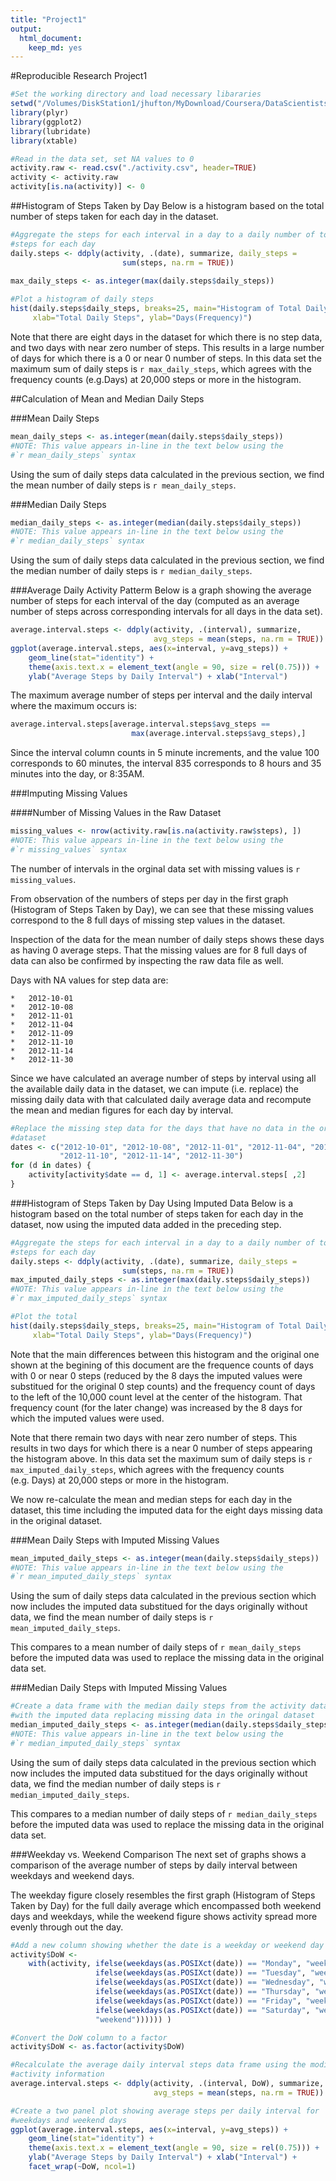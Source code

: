 ```yaml
---
title: "Project1"
output:
  html_document:
    keep_md: yes
---
```


#Reproducible Research Project1

```r
#Set the working directory and load necessary libararies
setwd("/Volumes/DiskStation1/jhufton/MyDownload/Coursera/DataScientistsToolbox/ReproducableResearch/CourseProject1/RepData_PeerAssessment1")
library(plyr)
library(ggplot2)
library(lubridate)
library(xtable)

#Read in the data set, set NA values to 0
activity.raw <- read.csv("./activity.csv", header=TRUE)
activity <- activity.raw
activity[is.na(activity)] <- 0
```

##Histogram of Steps Taken by Day
Below is a histogram based on the total number of steps taken for each day in the 
dataset.  

```r
#Aggregate the steps for each interval in a day to a daily number of total 
#steps for each day
daily.steps <- ddply(activity, .(date), summarize, daily_steps = 
                         sum(steps, na.rm = TRUE))
                         
max_daily_steps <- as.integer(max(daily.steps$daily_steps))

#Plot a histogram of daily steps
hist(daily.steps$daily_steps, breaks=25, main="Histogram of Total Daily Steps", 
     xlab="Total Daily Steps", ylab="Days(Frequency)")
```

Note that there are eight days in the dataset for which there is no
step data, and two days with near zero number of steps.  This results in a large 
number of days for which there is a 0 or near 0 number of steps.  In this data 
set the maximum sum of daily steps is `r max_daily_steps`, which 
agrees with the frequency counts (e.g.Days) at 20,000 steps or more in the histogram.

##Calculation of Mean and Median Daily Steps

###Mean Daily Steps

```r
mean_daily_steps <- as.integer(mean(daily.steps$daily_steps))
#NOTE: This value appears in-line in the text below using the 
#`r mean_daily_steps` syntax
```
Using the sum of daily steps data calculated in the previous section, we find the
mean number of daily steps is `r mean_daily_steps`.

###Median Daily Steps

```r
median_daily_steps <- as.integer(median(daily.steps$daily_steps))
#NOTE: This value appears in-line in the text below using the 
#`r median_daily_steps` syntax
```
Using the sum of daily steps data calculated in the previous section, we find the
median number of daily steps is `r median_daily_steps`.

###Average Daily Activity Patterm
Below is a graph showing the average number of steps for each interval of the day 
(computed as an average number of steps across corresponding intervals for all
days in the data set).

```r
average.interval.steps <- ddply(activity, .(interval), summarize, 
                                avg_steps = mean(steps, na.rm = TRUE))
ggplot(average.interval.steps, aes(x=interval, y=avg_steps)) + 
    geom_line(stat="identity") + 
    theme(axis.text.x = element_text(angle = 90, size = rel(0.75))) + 
    ylab("Average Steps by Daily Interval") + xlab("Interval")
```

The maximum average number of steps per interval and the daily interval where 
the maximum occurs is:

```r
average.interval.steps[average.interval.steps$avg_steps == 
                           max(average.interval.steps$avg_steps),]

```

Since the interval column counts in 5 minute increments, and the value 100 
corresponds to 60 minutes, the interval 835 corresponds to 8 hours and 35 
minutes into the day, or 8:35AM.

###Imputing Missing Values

####Number of Missing Values in the Raw Dataset

```r
missing_values <- nrow(activity.raw[is.na(activity.raw$steps), ])
#NOTE: This value appears in-line in the text below using the 
#`r missing_values` syntax
```

The number of intervals in the orginal data set with missing values is 
`r missing_values`.

From observation of the numbers of steps per day in the first graph (Histogram 
of Steps Taken by Day), we can see that these missing values correspond to the 8 
full days of missing step values in the dataset.  

Inspection of the data for the mean number of daily steps shows these days as 
having 0 average steps.  That the missing values are for 8 full days of data 
can also be confirmed by inspecting the raw data file as well.

Days with NA values for step data are:

    *   2012-10-01
    *   2012-10-08
    *   2012-11-01
    *   2012-11-04
    *   2012-11-09
    *   2012-11-10
    *   2012-11-14
    *   2012-11-30

Since we have calculated an average number of steps by interval using all the 
available daily data in the dataset, we can impute (i.e. replace) the missing 
daily data with that calculated daily average data and recompute the mean and 
median figures for each day by interval.

```r
#Replace the missing step data for the days that have no data in the original
#dataset
dates <- c("2012-10-01", "2012-10-08", "2012-11-01", "2012-11-04", "2012-11-09", 
           "2012-11-10", "2012-11-14", "2012-11-30")
for (d in dates) { 
    activity[activity$date == d, 1] <- average.interval.steps[ ,2]
}
```
###Histogram of Steps Taken by Day Using Imputed Data
Below is a histogram based on the total number of steps taken for each day in the 
dataset, now using the imputed data added in the preceding step.  

```r
#Aggregate the steps for each interval in a day to a daily number of total 
#steps for each day
daily.steps <- ddply(activity, .(date), summarize, daily_steps = 
                         sum(steps, na.rm = TRUE))
max_imputed_daily_steps <- as.integer(max(daily.steps$daily_steps))
#NOTE: This value appears in-line in the text below using the 
#`r max_imputed_daily_steps` syntax

#Plot the total 
hist(daily.steps$daily_steps, breaks=25, main="Histogram of Total Daily Steps", 
     xlab="Total Daily Steps", ylab="Days(Frequency)")
```

Note that the main differences between this histogram and the original one shown
at the begining of this document are the frequence counts of days with 0 or near 
0 steps (reduced by the 8 days the imputed values were substitued for the original
0 step counts) and the frequency count of days to the left of the 10,000 count
level at the center of the histogram.  That frequency count (for the later change) 
was increased by the 8 days for which the imputed values were used.

Note that there remain two days with near zero number of steps.  This results in 
two days for which there is a near 0 number of steps appearing the histogram 
above.  In this data set the maximum sum of daily steps is `r max_imputed_daily_steps`, 
which agrees with the frequency counts (e.g. Days) at 20,000 steps or more in 
the histogram.

We now re-calculate the mean and median steps for each day in the dataset, this
time including the imputed data for the eight days missing data in the original
dataset.

###Mean Daily Steps with Imputed Missing Values

```r
mean_imputed_daily_steps <- as.integer(mean(daily.steps$daily_steps))
#NOTE: This value appears in-line in the text below using the 
#`r mean_imputed_daily_steps` syntax
```
Using the sum of daily steps data calculated in the previous section which now
includes the imputed data substitued for the days originally without data, we 
find the mean number of daily steps is `r mean_imputed_daily_steps`.

This compares to a mean number of daily steps of `r mean_daily_steps` before 
the imputed data was used to replace the missing data in the original data set.

###Median Daily Steps with Imputed Missing Values

```r
#Create a data frame with the median daily steps from the activity data
#with the imputed data replacing missing data in the oringal dataset
median_imputed_daily_steps <- as.integer(median(daily.steps$daily_steps))
#NOTE: This value appears in-line in the text below using the 
#`r median_imputed_daily_steps` syntax
```
Using the sum of daily steps data calculated in the previous section which now
includes the imputed data substitued for the days originally without data, we 
find the median number of daily steps is `r median_imputed_daily_steps`.

This compares to a median number of daily steps of `r median_daily_steps` 
before the imputed data was used to replace the missing data in the original data set.

###Weekday vs. Weekend Comparison
The next set of graphs shows a comparison of the average number of steps by 
daily interval between weekdays and weekend days.

The weekday figure closely resembles the first graph (Histogram of Steps Taken 
by Day) for the full daily average which encompassed both weekend days and 
weekdays, while the weekend figure shows activity spread more evenly through 
out the day.  
```r
#Add a new column showing whether the date is a weekday or weekend day
activity$DoW <- 
    with(activity, ifelse(weekdays(as.POSIXct(date)) == "Monday", "weekday",
                   ifelse(weekdays(as.POSIXct(date)) == "Tuesday", "weekday",
                   ifelse(weekdays(as.POSIXct(date)) == "Wednesday", "weekday",
                   ifelse(weekdays(as.POSIXct(date)) == "Thursday", "weekday",
                   ifelse(weekdays(as.POSIXct(date)) == "Friday", "weekday",
                   ifelse(weekdays(as.POSIXct(date)) == "Saturday", "weekend", 
                   "weekend")))))) )

#Convert the DoW column to a factor
activity$DoW <- as.factor(activity$DoW)

#Recalculate the average daily interval steps data frame using the modified 
#activity information
average.interval.steps <- ddply(activity, .(interval, DoW), summarize, 
                                avg_steps = mean(steps, na.rm = TRUE))

#Create a two panel plot showing average steps per daily interval for 
#weekdays and weekend days
ggplot(average.interval.steps, aes(x=interval, y=avg_steps)) + 
    geom_line(stat="identity") + 
    theme(axis.text.x = element_text(angle = 90, size = rel(0.75))) + 
    ylab("Average Steps by Daily Interval") + xlab("Interval") + 
    facet_wrap(~DoW, ncol=1)
```



